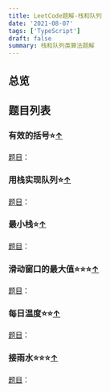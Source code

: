```yaml
---
title: LeetCode题解-栈和队列
date: '2021-08-07'
tags: ['TypeScript']
draft: false
summary: 栈和队列类算法题解
---
```


## 总览

<TOCInline toc={props.toc} exclude="总览" toHeading={3} />

## 题目列表

### 有效的括号⭐[&uarr;](#总览)

[题目](https://leetcode-cn.com/problems/valid-parentheses/)：

### 用栈实现队列⭐[&uarr;](#总览)

[题目](https://leetcode-cn.com/problems/implement-queue-using-stacks/)：

### 最小栈⭐[&uarr;](#总览)

[题目](https://leetcode-cn.com/problems/min-stack/)：

### 滑动窗口的最大值⭐⭐⭐[&uarr;](#总览)

[题目](https://leetcode-cn.com/problems/hua-dong-chuang-kou-de-zui-da-zhi-lcof/)：

### 每日温度⭐⭐[&uarr;](#总览)

[题目](https://leetcode-cn.com/problems/daily-temperatures/)：

### 接雨水⭐⭐⭐[&uarr;](#总览)

[题目](https://leetcode-cn.com/problems/trapping-rain-water/)：
